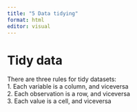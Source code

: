 ```yaml
---
title: "5 Data tidying"
format: html
editor: visual
---
```


# Tidy data

There are three rules for tidy datasets:\
1. Each variable is a column, and viceversa\
2. Each observation is a row, and viceversa\
3. Each value is a cell, and viceversa\


